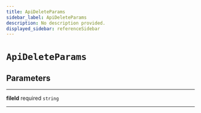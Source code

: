 ```yaml
---
title: ApiDeleteParams
sidebar_label: ApiDeleteParams
description: No description provided.
displayed_sidebar: referenceSidebar
---
```


# `ApiDeleteParams`

## Parameters

---

**<span className="parameter-name">fileId</span>** <span className="optional-status">required</span> `string`

---
